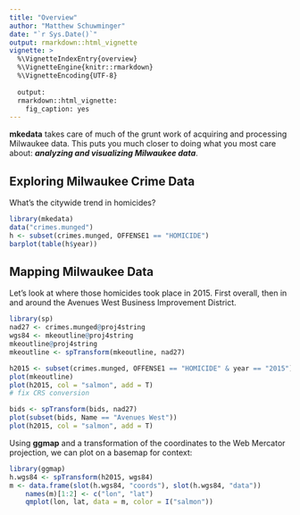 ```yaml
---
title: "Overview"
author: "Matthew Schuwminger"
date: "`r Sys.Date()`"
output: rmarkdown::html_vignette
vignette: >
  %\VignetteIndexEntry{overview}
  %\VignetteEngine{knitr::rmarkdown}
  %\VignetteEncoding{UTF-8}
  
  output:
  rmarkdown::html_vignette:
    fig_caption: yes
---
```


**mkedata** takes care of much of the grunt work of acquiring and 
processing Milwaukee data. This puts you much closer to doing what you most 
care about: ***analyzing and visualizing Milwaukee data***.

## Exploring Milwaukee Crime Data

What's the citywide trend in homicides?
```r
library(mkedata)
data("crimes.munged")
h <- subset(crimes.munged, OFFENSE1 == "HOMICIDE")
barplot(table(h$year))

```

## Mapping Milwaukee Data

Let's look at where those homicides took place in 2015. First overall, then in 
and around the Avenues West Business Improvement District.

```r
library(sp)
nad27 <- crimes.munged@proj4string
wgs84 <- mkeoutline@proj4string
mkeoutline@proj4string
mkeoutline <- spTransform(mkeoutline, nad27)

h2015 <- subset(crimes.munged, OFFENSE1 == "HOMICIDE" & year == "2015")
plot(mkeoutline)
plot(h2015, col = "salmon", add = T)
# fix CRS conversion

bids <- spTransform(bids, nad27)
plot(subset(bids, Name == "Avenues West"))
plot(h2015, col = "salmon", add = T)

```


Using **ggmap** and a transformation of the coordinates to the Web Mercator 
projection, we can plot on a basemap for context:
```r
library(ggmap)
h.wgs84 <- spTransform(h2015, wgs84) 
m <- data.frame(slot(h.wgs84, "coords"), slot(h.wgs84, "data"))
    names(m)[1:2] <- c("lon", "lat")
    qmplot(lon, lat, data = m, color = I("salmon"))

```

